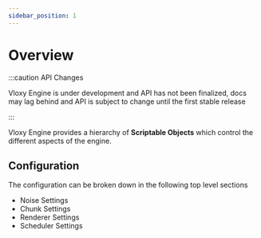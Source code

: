 ```yaml
---
sidebar_position: 1
---
```


# Overview

:::caution API Changes

Vloxy Engine is under development and API has not been finalized, docs may lag behind and API is subject to change until
the first stable release

:::

Vloxy Engine provides a hierarchy of **Scriptable Objects** which control the different aspects of the engine.

## Configuration

The configuration can be broken down in the following top level sections

- Noise Settings
- Chunk Settings
- Renderer Settings
- Scheduler Settings

